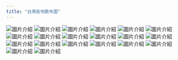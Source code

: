 ```yaml
---
title: "台灣各地散布圖"
---
```

![圖片介紹](D:\R_Data/s_taibei.png)
![圖片介紹](D:\R_Data/s_xinbei.png)
![圖片介紹](D:\R_Data/s_taoyuan.png)
![圖片介紹](D:\R_Data/s_taizhong.png)
![圖片介紹](D:\R_Data/p2.png)
![圖片介紹](D:\R_Data/p2_1.png)
![圖片介紹](D:\R_Data/p2_2.png)
![圖片介紹](D:\R_Data/p2_3.png)
![圖片介紹](D:\R_Data/p2_4.png)
![圖片介紹](D:\R_Data/p2_5.png)
![圖片介紹](D:\R_Data/p2_6.png)
![圖片介紹](D:\R_Data/p2_7.png)
![圖片介紹](D:\R_Data/p2_8.png)
![圖片介紹](D:\R_Data/p2_9.png)
![圖片介紹](D:\R_Data/p2_10.png)
![圖片介紹](D:\R_Data/p2_11.png)
![圖片介紹](D:\R_Data/p2_12.png)
![圖片介紹](D:\R_Data/p2_13.png)
![圖片介紹](D:\R_Data/p2_14.png)
![圖片介紹](D:\R_Data/p2_15.png)
